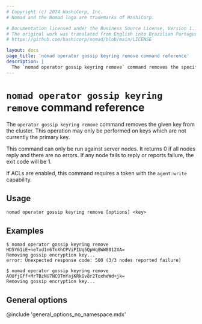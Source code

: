 ```yaml
---
# Copyright (c) 2024 HashiCorp, Inc.
# Nomad and the Nomad logo are trademarks of HashiCorp.

# Documentation licensed under the Business Source License, Version 1.1.
# The original work was translated from English into Brazilian Portuguese.
# https://github.com/hashicorp/nomad/blob/main/LICENSE

layout: docs
page_title: 'nomad operator gossip keyring remove command reference'
description: |
  The `nomad operator gossip keyring remove` command removes the specified, non-primary gossip encryption key from the cluster.
---
```


# `nomad operator gossip keyring remove` command reference

The `operator gossip keyring remove` command removes the given key
from the cluster. This operation may only be performed on keys which
are not currently the primary key.

This command can only be run against server nodes. It returns 0 if all nodes
reply and there are no errors. If any node fails to reply or reports failure,
the exit code will be 1.

If ACLs are enabled, this command requires a token with the `agent:write`
capability.

## Usage

```plaintext
nomad operator gossip keyring remove [options] <key>
```

## Examples

```shell-session
$ nomad operator gossip keyring remove HD5Y61iE+neTxd1n6TnXhCPViPIUq5QpWq8WW8012XA=
Removing gossip encryption key...
error: Unexpected response code: 500 (3/3 nodes reported failure)

$ nomad operator gossip keyring remove AOUfjGff+MrTBzNU7NCOTmYajKRkGv8r2ToxheWd+jk=
Removing gossip encryption key...
```

## General options

@include 'general_options_no_namespace.mdx'
